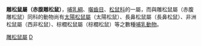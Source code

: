 {{Automatic taxobox
| taxon = 	Glyphotes
| authority =  Thomas, 1898
}}

'''雕松鼠屬（赤腹雕松鼠）'''，[[哺乳綱|哺乳綱]]、[[囓齒目|囓齒目]]、[[松鼠科|松鼠科]]的一屬，而與雕松鼠屬（赤腹雕松鼠）同科的動物尚有[[太陽松鼠屬|太陽松鼠屬]]（太陽松鼠）、長鼻松鼠屬（長鼻松鼠）、非洲松鼠屬（西非松鼠）、棕櫚松鼠屬（棕櫚松鼠）等之數種[[哺乳動物|哺乳動物]]。

{{taxonbar}}
[[Category:雕松鼠屬|]]
[[Category:松鼠科|D]]